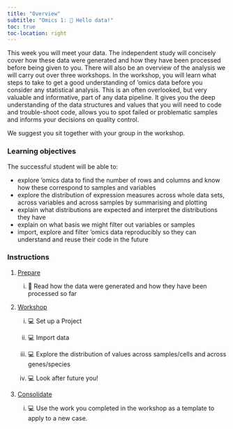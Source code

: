 ```yaml
---
title: "Overview"
subtitle: "Omics 1: 👋 Hello data!"
toc: true
toc-location: right
---
```


This week you will meet your data. The independent study will concisely cover how these data were generated and how they have been processed before being given to you. There will also be an overview of the analysis we will carry out over three workshops.
In the workshop, you will learn what steps to take to get a good understanding of ’omics data before you consider any statistical analysis. This is an often overlooked, but very valuable and informative, part of any data pipeline. It gives you the deep understanding of the data structures and values that you will need to code and trouble-shoot code, allows you to spot failed or problematic samples and informs your decisions on quality control.

We suggest you sit together with your group in the workshop.

### Learning objectives

The successful student will be able to:

-   explore 'omics data to find the number of rows and columns and know how these correspond to samples and variables
-   explore the distribution of expression measures across whole data sets, across variables and across samples by summarising and plotting
-   explain what distributions are expected and interpret the distributions they have
-   explain on what basis we might filter out variables or samples
-   import, explore and filter 'omics data reproducibly so they can understand and reuse their code in the future

### Instructions

1.  [Prepare](study_before_workshop.qmd)
    
    i.   📖 Read how the data were generated and how they have been processed so far 


2.  [Workshop](workshop.qmd)

    i.   💻 Set up a Project

    ii.  💻 Import data

    iii. 💻 Explore the distribution of values across samples/cells and across genes/species
    
    iv.  💻 Look after future you!

3.  [Consolidate](study_after_workshop.qmd)

    i.  💻 Use the work you completed in the workshop as a template to apply to a new case.


